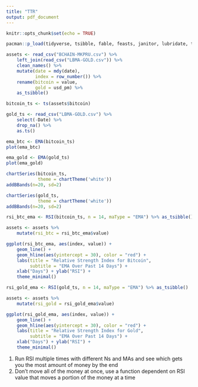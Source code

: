 ```yaml
---
title: "TTR"
output: pdf_document
---
```


```r
knitr::opts_chunk$set(echo = TRUE)
```

```r
pacman::p_load(tidyverse, tsibble, fable, feasts, janitor, lubridate, tseries, TTR)
```

```r
assets <- read_csv("BCHAIN-MKPRU.csv") %>%
    left_join(read_csv("LBMA-GOLD.csv")) %>%
    clean_names() %>% 
    mutate(date = mdy(date),
           index = row_number()) %>%
    rename(bitcoin = value,
           gold = usd_pm) %>% 
    as_tsibble()
```


```r
bitcoin_ts <- ts(assets$bitcoin)

gold_ts <- read_csv("LBMA-GOLD.csv") %>% 
    select(-Date) %>% 
    drop_na() %>% 
    as.ts()
```

```r
ema_btc <- EMA(bitcoin_ts)
plot(ema_btc)

ema_gold <- EMA(gold_ts)
plot(ema_gold)
```

```r
chartSeries(bitcoin_ts,
            theme = chartTheme('white'))
addBBands(n=20, sd=2)

chartSeries(gold_ts,
            theme = chartTheme('white'))
addBBands(n=20, sd=2)
```
```r
rsi_btc_ema <- RSI(bitcoin_ts, n = 14, maType = "EMA") %>% as_tsibble()

assets <- assets %>% 
    mutate(rsi_btc = rsi_btc_ema$value)

ggplot(rsi_btc_ema, aes(index, value)) + 
    geom_line() + 
    geom_hline(aes(yintercept = 30), color = "red") +
    labs(title = "Relative Strength Index for Bitcoin",
         subtitle = "EMA Over Past 14 Days") +
    xlab("Days") + ylab("RSI") +
    theme_minimal()

```
```r
rsi_gold_ema <- RSI(gold_ts, n = 14, maType = "EMA") %>% as_tsibble()

assets <- assets %>% 
    mutate(rsi_gold = rsi_gold_ema$value)

ggplot(rsi_gold_ema, aes(index, value)) + 
    geom_line() + 
    geom_hline(aes(yintercept = 30), color = "red") +
    labs(title = "Relative Strength Index for Gold",
         subtitle = "EMA Over Past 14 Days") +
    xlab("Days") + ylab("RSI") +
    theme_minimal()
```
1. Run RSI multiple times with different Ns and MAs and see which gets you the most amount of money by the end
2. Don't move all of the money at once, use a function dependent on RSI value that moves a portion of the money at a time


